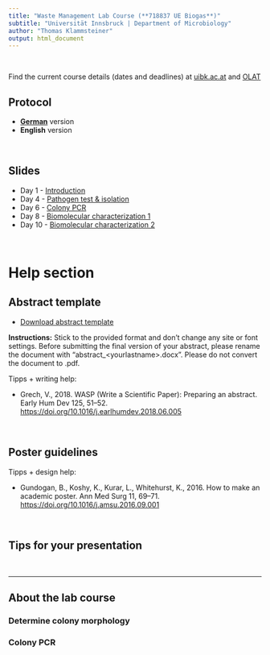 ```yaml
---
title: "Waste Management Lab Course (**718837 UE Biogas**)"
subtitle: "Universität Innsbruck | Department of Microbiology"
author: "Thomas Klammsteiner"
output: html_document
---
```


<br>

Find the current course details (dates and deadlines) at [uibk.ac.at](https://lfuonline.uibk.ac.at/public/lfuonline_lv.details?sem_id_in=23W&lvnr_id_in=718837&sprache_in=en) and [OLAT](https://lms.uibk.ac.at/url/RepositoryEntry/5478907904)

## Protocol

-   [**German**](https://tklammsteiner.github.io/waste-management-course/docs/protokoll_deutsch.md) version\
-   **English** version

<br>

## Slides

-   Day 1 - [Introduction](https://tklammsteiner.github.io/waste-management-course/docs/day_1/biogas_ue_day_1.html)
-   Day 4 - [Pathogen test & isolation](https://tklammsteiner.github.io/waste-management-course/docs/day_1/biogas_ue_day_4.html)
-   Day 6 - [Colony PCR](https://tklammsteiner.github.io/waste-management-course/docs/day_1/biogas_ue_day_6.html)
-   Day 8 - [Biomolecular characterization 1](https://tklammsteiner.github.io/waste-management-course/docs/day_1/biogas_ue_day_8.html)
-   Day 10 - [Biomolecular characterization 2](https://tklammsteiner.github.io/waste-management-course/docs/day_1/biogas_ue_day_10.html)

<br>

# Help section

## Abstract template

-   [Download abstract template](https://tklammsteiner.github.io/waste-management-course/docs/abstract_lastname.docx)

**Instructions:** Stick to the provided format and don't change any site or font settings. Before submitting the final version of your abstract, please rename the document with "abstract\_\<yourlastname\>.docx". Please do not convert the document to .pdf.

Tipps + writing help:

-   Grech, V., 2018. WASP (Write a Scientific Paper): Preparing an abstract. Early Hum Dev 125, 51--52. <https://doi.org/10.1016/j.earlhumdev.2018.06.005>

<br>

## Poster guidelines

Tipps + design help:

-   Gundogan, B., Koshy, K., Kurar, L., Whitehurst, K., 2016. How to make an academic poster. Ann Med Surg 11, 69--71. <https://doi.org/10.1016/j.amsu.2016.09.001>

<br>

## Tips for your presentation

<br>

------------------------------------------------------------------------

## About the lab course

### Determine colony morphology

### Colony PCR
